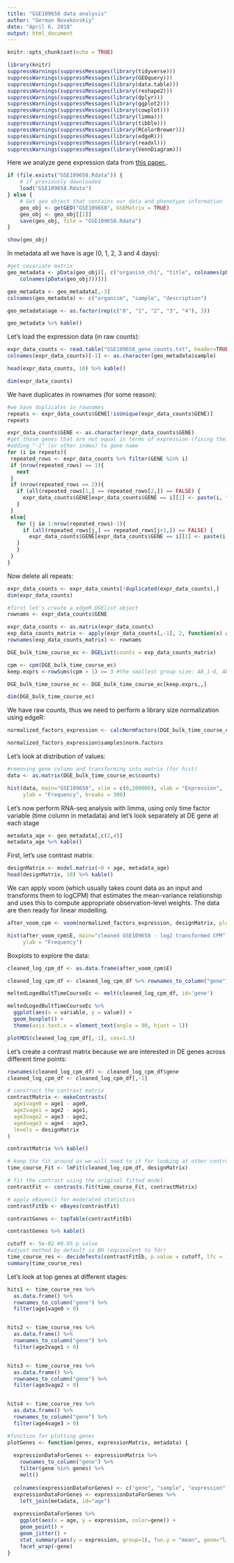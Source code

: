 ```yaml
---
title: "GSE109658 data analysis"
author: "German Novakovskiy"
date: "April 6, 2018"
output: html_document
---
```


```r
knitr::opts_chunk$set(echo = TRUE)
```
```r
library(knitr)
suppressWarnings(suppressMessages(library(tidyverse)))
suppressWarnings(suppressMessages(library(GEOquery)))
suppressWarnings(suppressMessages(library(data.table)))
suppressWarnings(suppressMessages(library(reshape2)))
suppressWarnings(suppressMessages(library(dplyr)))
suppressWarnings(suppressMessages(library(ggplot2)))
suppressWarnings(suppressMessages(library(cowplot)))
suppressWarnings(suppressMessages(library(limma)))
suppressWarnings(suppressMessages(library(tibble)))
suppressWarnings(suppressMessages(library(RColorBrewer)))
suppressWarnings(suppressMessages(library(edgeR)))
suppressWarnings(suppressMessages(library(readxl)))
suppressWarnings(suppressMessages(library(VennDiagram)))
```


Here we analyze gene expression data from [this paper.](https://www.ncbi.nlm.nih.gov/pubmed/29427839). 

```r
if (file.exists("GSE109658.Rdata")) {
    # if previously downloaded
    load("GSE109658.Rdata")
} else {
    # Get geo object that contains our data and phenotype information
    geo_obj <- getGEO("GSE109658", GSEMatrix = TRUE)
    geo_obj <- geo_obj[[1]]
    save(geo_obj, file = "GSE109658.Rdata")
}
```
```r
show(geo_obj)
```

In metadata all we have is age (0, 1, 2, 3 and 4 days):
```r
#get covariate matrix
geo_metadata <- pData(geo_obj)[, c("organism_ch1", "title", colnames(pData(geo_obj))[grep("characteristics", 
    colnames(pData(geo_obj)))])]

geo_metadata <- geo_metadata[,-3]
colnames(geo_metadata) <- c("organism", "sample", "description")

geo_metadata$age <- as.factor(rep(c("0", "1", "2", "3", "4"), 3))

geo_metadata %>% kable()
```

Let's load the expression data (in raw counts):
```r
expr_data_counts <- read.table("GSE109658_gene_counts.txt", header=TRUE) 
colnames(expr_data_counts)[-1] <- as.character(geo_metadata$sample)

head(expr_data_counts, 10) %>% kable()
```
```r
dim(expr_data_counts)
```

We have duplicates in rownames (for some reason):
```r
#we have duplicates in rownames
repeats <- expr_data_counts$GENE[!isUnique(expr_data_counts$GENE)]
repeats
```
```r
expr_data_counts$GENE <- as.character(expr_data_counts$GENE)
#get those genes that are not equal in terms of expression (fixing their names)
#adding "-1" (or other index) to gene name
for (i in repeats){
 repeated_rows <- expr_data_counts %>% filter(GENE %in% i)
 if (nrow(repeated_rows) == 1){
   next
 }
 if (nrow(repeated_rows == 2)){
   if (all(repeated_rows[1,] == repeated_rows[2,]) == FALSE) {
     expr_data_counts$GENE[expr_data_counts$GENE == i][1] <- paste(i, "1", sep="-")
   }
 }
 else{
   for (j in 1:nrow(repeated_rows)-1){
     if (all(repeated_rows[j,] == repeated_rows[j+1,]) == FALSE) {
       expr_data_counts$GENE[expr_data_counts$GENE == i][1] <- paste(i, as.character(j), sep="-")
   }
   }
 }
}

```

Now delete all repeats:
```r
expr_data_counts <- expr_data_counts[!duplicated(expr_data_counts),]
dim(expr_data_counts)
```


```r
#first let's create a edgeR DGElist object
rownams <- expr_data_counts$GENE

expr_data_counts <- as.matrix(expr_data_counts)
exp_data_counts_matrix <- apply(expr_data_counts[,-1], 2, function(x) as.numeric(x))
rownames(exp_data_counts_matrix) <- rownams

DGE_bulk_time_course_ec <- DGEList(counts = exp_data_counts_matrix) 

cpm <- cpm(DGE_bulk_time_course_ec)
keep.exprs <-rowSums(cpm > 1) >= 3 #the smallest group size: AB_1-0, AB_2-0, AB_4-0

DGE_bulk_time_course_ec <- DGE_bulk_time_course_ec[keep.exprs,,]

dim(DGE_bulk_time_course_ec)
```

We have raw counts, thus we need to perform a library size normalization using edgeR:
```r
normalized_factors_expression <- calcNormFactors(DGE_bulk_time_course_ec, method = "TMM") #calculation of scaling factors (for library size)

normalized_factors_expression$samples$norm.factors
```

Let's look at distribution of values:
```r
#removing gene column and transforming into matrix (for hist)
data <- as.matrix(DGE_bulk_time_course_ec$counts)

hist(data, main="GSE109658", xlim = c(0,200000), xlab = "Expression",
     ylab = "Frequency", breaks = 300)
```

Let's now perform RNA-seq analysis with limma, using only time factor variable (time column in metadata) and let's look separately at DE gene at each stage
```r
metadata_age <- geo_metadata[,c(2,4)]
metadata_age %>% kable()
```

First, let's use contrast matrix:
```r
designMatrix <- model.matrix(~0 + age, metadata_age)
head(designMatrix, 10) %>% kable()
```

We can apply voom (which usually takes count data as an input and transforms them to logCPM) that estimates the mean-variance relationship and uses this to compute appropriate observation-level weights. The data are then ready for linear modelling.
```r
after_voom_cpm <- voom(normalized_factors_expression, designMatrix, plot=TRUE)
```
```r
hist(after_voom_cpm$E, main="cleaned GSE109658 - log2 transformed CPM", xlab = "Expression",
     ylab = "Frequency")
```

Boxplots to explore the data:
```r
cleaned_log_cpm_df <- as.data.frame(after_voom_cpm$E)

cleaned_log_cpm_df <- cleaned_log_cpm_df %>% rownames_to_column("gene")

meltedLogedBultTimeCourseEc <- melt(cleaned_log_cpm_df, id='gene')

meltedLogedBultTimeCourseEc %>%
  ggplot(aes(x = variable, y = value)) +
  geom_boxplot() + 
  theme(axis.text.x = element_text(angle = 90, hjust = 1))
```

```r
plotMDS(cleaned_log_cpm_df[,-1], cex=1.5)
```

Let's create a contrast matrix because we are interested in DE genes across different time points:
```r
rownames(cleaned_log_cpm_df) <- cleaned_log_cpm_df$gene
cleaned_log_cpm_df <- cleaned_log_cpm_df[,-1]

# construct the contrast matrix
contrastMatrix <- makeContrasts(
  age1vage0 = age1 - age0,
  age2vage1 = age2 - age1,
  age3vage2 = age3 - age2,
  age4vage3 = age4 - age3,
  levels = designMatrix
)

contrastMatrix %>% kable()
```

```r
# keep the fit around as we will need to it for looking at other contrasts later 
time_course_Fit <- lmFit(cleaned_log_cpm_df, designMatrix)

# fit the contrast using the original fitted model
contrastFit <- contrasts.fit(time_course_Fit, contrastMatrix)

# apply eBayes() for moderated statistics
contrastFitEb <- eBayes(contrastFit)

contrastGenes <- topTable(contrastFitEb)

contrastGenes %>% kable()
```

```r
cutoff <- 5e-02 #0.05 p value
#adjust method by default is BH (equivalent to fdr)
time_course_res <- decideTests(contrastFitEb, p.value = cutoff, lfc = 1)
summary(time_course_res)
```

Let's look at top genes at different stages:
```r
hits1 <- time_course_res %>% 
  as.data.frame() %>% 
  rownames_to_column("gene") %>% 
  filter(age1vage0 > 0)


hits2 <- time_course_res %>% 
  as.data.frame() %>% 
  rownames_to_column("gene") %>% 
  filter(age2vage1 > 0)


hits3 <- time_course_res %>% 
  as.data.frame() %>% 
  rownames_to_column("gene") %>% 
  filter(age3vage2 > 0)


hits4 <- time_course_res %>% 
  as.data.frame() %>% 
  rownames_to_column("gene") %>% 
  filter(age4vage3 > 0)
```
```r
#function for plotting genes
plotGenes <- function(genes, expressionMatrix, metadata) {
  
  expressionDataForGenes <- expressionMatrix %>%
    rownames_to_column("gene") %>%
    filter(gene %in% genes) %>%
    melt()
  
  colnames(expressionDataForGenes) <- c("gene", "sample", "expression")
  expressionDataForGenes <- expressionDataForGenes %>%
    left_join(metadata, id="age")
  
  expressionDataForGenes %>% 
    ggplot(aes(x = age, y = expression, color=gene)) +
    geom_point() +
    geom_jitter() +
    stat_summary(aes(y = expression, group=1), fun.y = "mean", geom="line", size=2) +
    facet_wrap(~gene)
}
```

